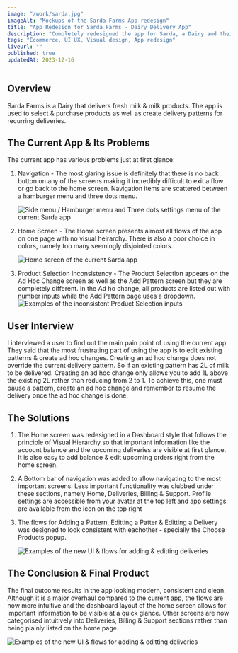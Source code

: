 ```yaml
---
image: "/work/sarda.jpg"
imageAlt: "Mockups of the Sarda Farms App redesign"
title: "App Redesign for Sarda Farms - Dairy Delivery App"
description: "Completely redesigned the app for Sarda, a Dairy and their app allows users to create setup and receive recurring deliveries."
tags: "Ecommerce, UI UX, Visual design, App redesign"
liveUrl: ""
published: true
updatedAt: 2023-12-16
---
```


<H2>Overview</H2>

Sarda Farms is a Dairy that delivers fresh milk & milk products. The app is used to select & purchase products as well as create delivery patterns for recurring deliveries.

<H2>The Current App & Its Problems</H2>

The current app has various problems just at first glance:

1. Navigation - The most glaring issue is definitely that there is no back button on any of the screens making it incredibly difficult to exit a flow or go back to the home screen. Navigation items are scattered between a hamburger menu and three dots menu.

   <Image
     src="/work/sarda/1.png"
     alt="Side menu / Hamburger menu and Three dots settings menu of the current Sarda app"
     width={848}
     height={712}
   />

1. Home Screen - The Home screen presents almost all flows of the app on one page with no visual heirarchy. There is also a poor choice in colors, namely too many seemingly disjointed colors.

   <Image
     src="/work/sarda/2.jpg"
     alt="Home screen of the current Sarda app"
     width={848}
     height={1826}
   />

1. Product Selection Inconsistency - The Product Selection appears on the Ad Hoc Change screen as well as the Add Pattern screen but they are completely different. In the Ad ho change, all products are listed out with number inputs while the Add Pattern page uses a dropdown.
   <Image
     src="/work/sarda/3.png"
     alt="Examples of the inconsistent Product Selection inputs"
     width={848}
     height={715}
   />

<H2>User Interview</H2>

I interviewed a user to find out the main pain point of using the current app. They said that the most frustrating part of using the app is to edit existing patterns & create ad hoc changes. Creating an ad hoc change does not override the current delivery pattern. So if an existing pattern has 2L of milk to be delivered. Creating an ad hoc change only allows you to add 1L above the existing 2L rather than reducing from 2 to 1. To achieve this, one must pause a pattern, create an ad hoc change and remember to resume the delivery once the ad hoc change is done.

<H2>The Solutions</H2>

1. The Home screen was redesigned in a Dashboard style that follows the principle of Visual Hierarchy so that important information like the account balance and the upcoming deliveries are visible at first glance. It is also easy to add balance & edit upcoming orders right from the home screen.

1. A Bottom bar of navigation was added to allow navigating to the most important screens. Less important functionality was clubbed under these sections, namely Home, Deliveries, Billing & Support. Profile settings are accessible from your avatar at the top left and app settings are available from the icon on the top right

1. The flows for Adding a Pattern, Editting a Patter & Editting a Delivery was designed to look consistent with eachother - specially the Choose Products popup.

   <Image
     src="/work/sarda/sarda.gif"
     alt="Examples of the new UI & flows for adding & editting deliveries"
     width={848}
     height={848}
   />

<H2>The Conclusion & Final Product</H2>

The final outcome results in the app looking modern, consistent and clean. Although it is a major overhaul compared to the current app, the flows are now more intuitive and the dashboard layout of the home screen allows for important information to be visible at a quick glance. Other screens are now categorised intuitively into Deliveries, Billing & Support sections rather than being plainly listed on the home page.

<Image
  src="/work/sarda/4.jpg"
  alt="Examples of the new UI & flows for adding & editting deliveries"
  width={848}
  height={848}
/>
